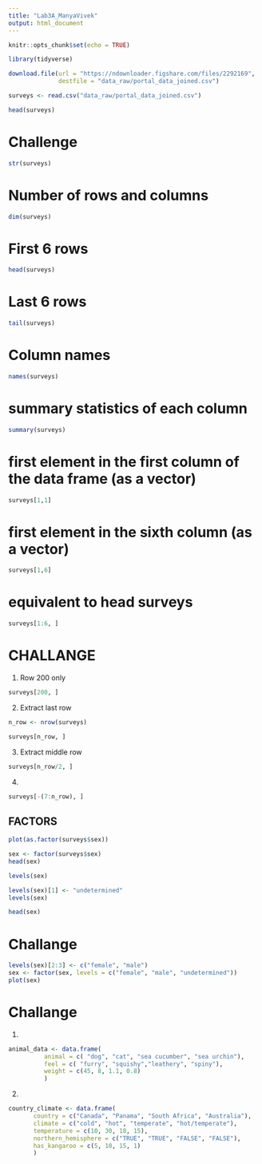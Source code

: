 ```yaml
---
title: "Lab3A_ManyaVivek"
output: html_document
---
```


```r
knitr::opts_chunk$set(echo = TRUE)
```

```r
library(tidyverse)
```

```r
download.file(url = "https://ndownloader.figshare.com/files/2292169",
              destfile = "data_raw/portal_data_joined.csv")
```

```r
surveys <- read.csv("data_raw/portal_data_joined.csv")
```


```r
head(surveys)
```

# Challenge
```r
str(surveys)
```

# Number of rows and columns 
```r
dim(surveys)
```

# First 6 rows
```r
head(surveys)
```

# Last 6 rows 
```r
tail(surveys)
```

# Column names 
```r
names(surveys)
```

# summary statistics of each column 
```r
summary(surveys)
```

# first element in the first column of the data frame (as a vector)
```r
surveys[1,1]
```

# first element in the sixth column (as a vector)
```r
surveys[1,6]
```

# equivalent to head surveys 
```r
surveys[1:6, ]
```

# CHALLANGE 
1. Row 200 only
```r
surveys[200, ]
```
2. Extract last row
```r
n_row <- nrow(surveys)
```
```r
surveys[n_row, ]
```
3. Extract middle row
```r
surveys[n_row/2, ]
```
4. 
```r
surveys[-(7:n_row), ]
```


## FACTORS

```r
plot(as.factor(surveys$sex))
```

```r
sex <- factor(surveys$sex)
head(sex)
```

```r
levels(sex)
```

```r
levels(sex)[1] <- "undetermined"
levels(sex) 
```

```r
head(sex)
```

# Challange 
```r
levels(sex)[2:3] <- c("female", "male")
sex <- factor(sex, levels = c("female", "male", "undetermined"))
plot(sex)
```

# Challange 
1. 
```r
animal_data <- data.frame(
          animal = c( "dog", "cat", "sea cucumber", "sea urchin"),
          feel = c( "furry", "squishy","leathery", "spiny"),
          weight = c(45, 8, 1.1, 0.8)
          )
```

2. 
```r
country_climate <- data.frame(
       country = c("Canada", "Panama", "South Africa", "Australia"),
       climate = c("cold", "hot", "temperate", "hot/temperate"),
       temperature = c(10, 30, 18, 15),
       northern_hemisphere = c("TRUE", "TRUE", "FALSE", "FALSE"),
       has_kangaroo = c(5, 10, 15, 1)
       )
```

